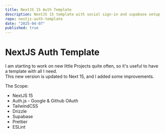 ```yaml
---
title: NextJS 15 Auth Template
description: NextJS 15 template with social sign-in and supabase setup
repo: nextjs-auth-template
date: "2025-04-07"
published: true
---
```



# NextJS Auth Template

I am starting to work on new little Projects quite often,
so it's useful to have a template with all I need.  
This new version is updated to Next 15, and I added some improvements.

The Scope:
- NextJS 15
- Auth.js - Google & Github OAuth
- TailwindCSS
- Drizzle
- Supabase
- Prettier
- ESLint

